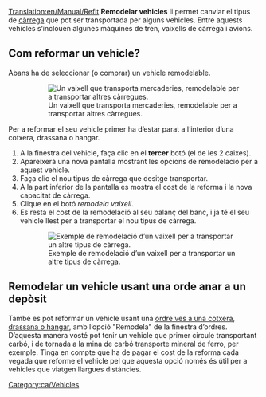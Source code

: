[[Translation:en/Manual/Refit]]
{{ca/Tutorial}}
'''Remodelar vehicles''' li permet canviar el tipus de [[ca/Manual/Base Set/Economy/Càrrega|càrrega]] que pot ser transportada per alguns vehicles. Entre aquests vehicles s’inclouen algunes màquines de tren, vaixells de càrrega i avions.

== Com reformar un vehicle? ==
Abans ha de seleccionar (o comprar) un vehicle remodelable.
:[[File:ca/Refitable ship.png|none|frame|Un vaixell que transporta mercaderies, remodelable per a transportar altres càrregues.]]

Per a reformar el seu vehicle primer ha d’estar parat a l’interior d’una cotxera, drassana o hangar.
#A la finestra del vehicle, faça clic en el '''tercer''' botó (el de les 2 caixes).
#Apareixerà una nova pantalla mostrant les opcions de remodelació per a aquest vehicle.
#Faça clic el nou tipus de càrrega que desitge transportar.
#A la part inferior de la pantalla es mostra el cost de la reforma i la nova capacitat de càrrega.
#Clique en el botó ''remodela vaixell''.
#Es resta el cost de la remodelació al seu balanç del banc, i ja té el seu vehicle llest per a transportar el nou tipus de càrrega.
:[[File:ca/Refit ship.png|none|frame|Exemple de remodelació d’un vaixell per a transportar un altre tipus de càrrega.]]

==Remodelar un vehicle usant una orde anar a un depòsit==
També es pot reformar un vehicle usant una [[ca/Ordre ves a una cotxera|ordre ves a una cotxera, drassana o hangar]], amb l’opció "Remodela" de la finestra d’ordres. D’aquesta manera vosté pot tenir un vehicle que primer circule transportant carbó, i de tornada a la mina de carbó transporte mineral de ferro, per exemple. Tinga en compte que ha de pagar el cost de la reforma cada vegada que reforme el vehicle pel que aquesta opció només és útil per a vehicles que viatgen llargues distàncies.

[[Category:ca/Vehicles]]